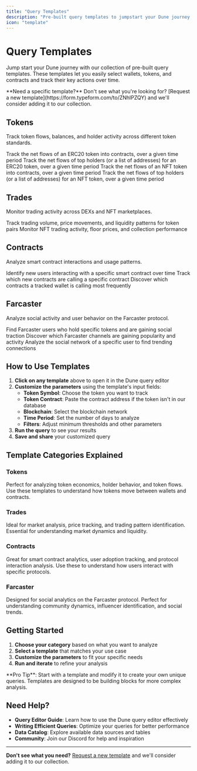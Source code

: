 ```yaml
---
title: "Query Templates"
description: "Pre-built query templates to jumpstart your Dune journey with common blockchain analytics patterns"
icon: "template"
---
```


# Query Templates

Jump start your Dune journey with our collection of pre-built query templates. These templates let you easily select wallets, tokens, and contracts and track their key actions over time.

<Note>
**Need a specific template?** Don't see what you're looking for? [Request a new template](https://form.typeform.com/to/ZNhlPZQY) and we'll consider adding it to our collection.
</Note>

## Tokens

Track token flows, balances, and holder activity across different token standards.

<CardGroup cols={2}>
  <Card title="Contract Balance and Flow Monitoring - ERC20 Token" icon="coins" href="https://dune.com/queries/5823843">
    Track the net flows of an ERC20 token into contracts, over a given time period
  </Card>
  <Card title="Wallet Balance and Flow Monitoring - ERC20 Token" icon="wallet" href="https://dune.com/queries/5823857">
    Track the net flows of top holders (or a list of addresses) for an ERC20 token, over a given time period
  </Card>
  <Card title="Contract Balance and Flow Monitoring - NFT Token (721/1155)" icon="image" href="https://dune.com/queries/5823861">
    Track the net flows of an NFT token into contracts, over a given time period
  </Card>
  <Card title="Wallet Balance and Flow Monitoring - NFT Token (721/1155)" icon="user" href="https://dune.com/queries/5833534">
    Track the net flows of top holders (or a list of addresses) for an NFT token, over a given time period
  </Card>
</CardGroup>

## Trades

Monitor trading activity across DEXs and NFT marketplaces.

<CardGroup cols={2}>
  <Card title="DEX Trade Monitoring" icon="chart-line" href="https://dune.com/queries/5833536">
    Track trading volume, price movements, and liquidity patterns for token pairs
  </Card>
  <Card title="NFT Trade Monitoring" icon="image" href="https://dune.com/queries/5833538">
    Monitor NFT trading activity, floor prices, and collection performance
  </Card>
</CardGroup>

## Contracts

Analyze smart contract interactions and usage patterns.

<CardGroup cols={2}>
  <Card title="New Wallets Calling a Contract" icon="user-plus" href="https://dune.com/queries/5833540">
    Identify new users interacting with a specific smart contract over time
  </Card>
  <Card title="New Contracts Calling Another Contract" icon="code" href="https://dune.com/queries/5833541">
    Track which new contracts are calling a specific contract
  </Card>
  <Card title="Trending Contracts Called by Tracked Wallet" icon="trending-up" href="https://dune.com/queries/5833544">
    Discover which contracts a tracked wallet is calling most frequently
  </Card>
</CardGroup>

## Farcaster

Analyze social activity and user behavior on the Farcaster protocol.

<CardGroup cols={2}>
  <Card title="Identify trending users who hold a token" icon="users" href="https://dune.com/queries/5833549">
    Find Farcaster users who hold specific tokens and are gaining social traction
  </Card>
  <Card title="Identify trending channels" icon="hashtag" href="https://dune.com/queries/5833553">
    Discover which Farcaster channels are gaining popularity and activity
  </Card>
  <Card title="Track trending users someone has interacted with" icon="user-friends" href="https://dune.com/queries/5833555">
    Analyze the social network of a specific user to find trending connections
  </Card>
</CardGroup>

## How to Use Templates

1. **Click on any template** above to open it in the Dune query editor
2. **Customize the parameters** using the template's input fields:
   - **Token Symbol**: Choose the token you want to track
   - **Token Contract**: Paste the contract address if the token isn't in our database
   - **Blockchain**: Select the blockchain network
   - **Time Period**: Set the number of days to analyze
   - **Filters**: Adjust minimum thresholds and other parameters
3. **Run the query** to see your results
4. **Save and share** your customized query

## Template Categories Explained

### **Tokens**
Perfect for analyzing token economics, holder behavior, and token flows. Use these templates to understand how tokens move between wallets and contracts.

### **Trades** 
Ideal for market analysis, price tracking, and trading pattern identification. Essential for understanding market dynamics and liquidity.

### **Contracts**
Great for smart contract analytics, user adoption tracking, and protocol interaction analysis. Use these to understand how users interact with specific protocols.

### **Farcaster**
Designed for social analytics on the Farcaster protocol. Perfect for understanding community dynamics, influencer identification, and social trends.

## Getting Started

1. **Choose your category** based on what you want to analyze
2. **Select a template** that matches your use case
3. **Customize the parameters** to fit your specific needs
4. **Run and iterate** to refine your analysis

<Info>
**Pro Tip**: Start with a template and modify it to create your own unique queries. Templates are designed to be building blocks for more complex analysis.
</Info>

## Need Help?

- **Query Editor Guide**: Learn how to use the Dune query editor effectively
- **Writing Efficient Queries**: Optimize your queries for better performance
- **Data Catalog**: Explore available data sources and tables
- **Community**: Join our Discord for help and inspiration

---

**Don't see what you need?** [Request a new template](https://form.typeform.com/to/ZNhlPZQY) and we'll consider adding it to our collection.
